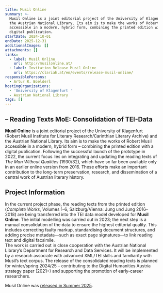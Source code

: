 ```yaml
---
title: Musil Online
summary: >-
  Musil Online is a joint editorial project of the University of Klagenfurt and
  the Austrian National Library. Its aim is to make the works of Robert Musil
  accessible in a modern, hybrid form, combining the printed edition with a
  digital publication.
startDate: 2024-10-01
endDate: 2025-12-31
additionalImages: []
attachments: []
links:
  - label: Musil Online
    url: http://musilonline.at/
  - label: Invitation Release Musil Online
    url: https://clariah.at/en/events/release-musil-online/
responsiblePersons:
  - Artur R. Boelderl
hostingOrganizations:
  - 'University of Klagenfurt '
  - Austrian National Library
tags: []
---
```

## **– Reading Texts MoE: Consolidation of TEI-Data**

**Musil Online** is a joint editorial project of the University of Klagenfurt (Robert Musil Institute for Literary Research/Carinthian Literary Archive) and the Austrian National Library. Its aim is to make the works of Robert Musil accessible in a modern, hybrid form – combining the printed edition with a digital publication. Following the successful launch of the prototype in 2022, the current focus lies on integrating and updating the reading texts of *The Man Without Qualities* (1930/32), which have so far been available only in an earlier online version from 2016. These efforts make an important contribution to the long-term preservation, research, and dissemination of a central work of Austrian literary history.

## Project Information

In the current project phase, the reading texts from the printed edition (*Complete Works*, Volumes 1–6, Salzburg/Vienna: Jung und Jung 2016–2018) are being transferred into the TEI data model developed for **Musil Online**. The initial modelling was carried out in 2023; the next step is a manual consolidation of the data to ensure the highest editorial quality. This includes correcting faulty markup, standardising document structures, and adding precise metadata—such as exact page signatures—to link reading text and digital facsimile.\
The work is carried out in close cooperation with the Austrian National Library’s Department for Research and Data Services. It will be implemented by a research associate with advanced XML/TEI skills and familiarity with Musil’s text corpus. The release of the consolidated reading texts is planned for winter/spring 2024/25 – contributing to the Digital Humanities Austria strategy paper (2021+) and supporting the promotion of early-career researchers.

Musil Online was [released in Summer 2025](https://clariah.at/en/events/release-musil-online/).
